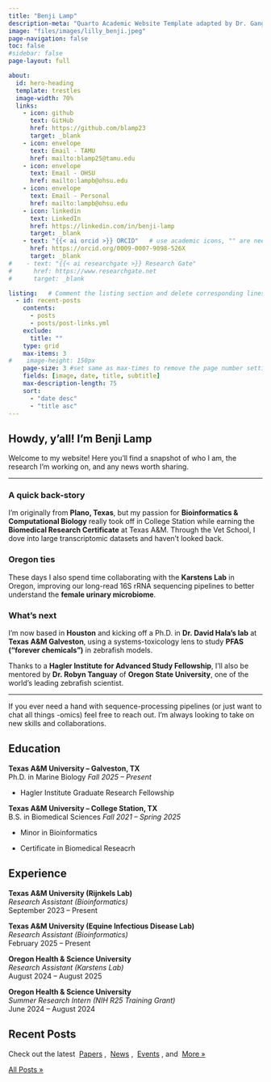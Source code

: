 ```yaml
---
title: "Benji Lamp"
description-meta: "Quarto Academic Website Template adapted by Dr. Gang He"
image: "files/images/lilly_benji.jpeg"
page-navigation: false
toc: false
#sidebar: false
page-layout: full

about:
  id: hero-heading
  template: trestles
  image-width: 70%
  links:
    - icon: github
      text: GitHub
      href: https://github.com/blamp23
      target: _blank
    - icon: envelope
      text: Email - TAMU
      href: mailto:blamp25@tamu.edu 
    - icon: envelope
      text: Email - OHSU
      href: mailto:lampb@ohsu.edu
    - icon: envelope
      text: Email - Personal
      href: mailto:lampb@ohsu.edu      
    - icon: linkedin
      text: LinkedIn
      href: https://linkedin.com/in/benji-lamp
      target: _blank
    - text: "{{< ai orcid >}} ORCID"   # use academic icons, "" are needed, you also need to install the fontawesome extension
      href: https://orcid.org/0009-0007-9098-526X
      target: _blank
#    - text: "{{< ai researchgate >}} Research Gate"
#      href: https://www.researchgate.net
#      target: _blank

listing:   # Comment the listing section and delete corresponding lines in the index.qmd file to remove the recent posts
  - id: recent-posts
    contents: 
      - posts
      - posts/post-links.yml
    exclude:
      title: ""
    type: grid
    max-items: 3
#    image-height: 150px
    page-size: 3 #set same as max-times to remove the page number setting
    fields: [image, date, title, subtitle]
    max-description-length: 75
    sort: 
      - "date desc"
      - "title asc"
---
```


::: {#hero-heading}
## Howdy, y’all! I'm **Benji Lamp**

Welcome to my website! Here you’ll find a snapshot of who I am, the research I’m working on, and any news worth sharing.

------------------------------------------------------------------------

### A quick back-story

I’m originally from **Plano, Texas**, but my passion for **Bioinformatics & Computational Biology** really took off in College Station while earning the **Biomedical Research Certificate** at Texas A&M. Through the Vet School, I dove into large transcriptomic datasets and haven’t looked back.

### Oregon ties

These days I also spend time collaborating with the **Karstens Lab** in Oregon, improving our long-read 16S rRNA sequencing pipelines to better understand the **female urinary microbiome**.

### What’s next

I’m now based in **Houston** and kicking off a Ph.D. in **Dr. David Hala’s lab** at **Texas A&M Galveston**, using a systems-toxicology lens to study **PFAS (“forever chemicals”)** in zebrafish models.

Thanks to a **Hagler Institute for Advanced Study Fellowship**, I’ll also be mentored by **Dr. Robyn Tanguay** of **Oregon State University**, one of the world’s leading zebrafish scientist.

------------------------------------------------------------------------

If you ever need a hand with sequence-processing pipelines (or just want to chat all things -omics) feel free to reach out. I’m always looking to take on new skills and collaborations.

## Education

**Texas A&M University – Galveston, TX**\
Ph.D. in Marine Biology *Fall 2025 – Present*

-   Hagler Institute Graduate Research Fellowship

**Texas A&M University – College Station, TX**\
B.S. in Biomedical Sciences *Fall 2021 – Spring 2025*

-   Minor in Bioinformatics

-   Certificate in Biomedical Reseacrh

## Experience

**Texas A&M University (Rijnkels Lab)**\
*Research Assistant (Bioinformatics)*\
September 2023 – Present

**Texas A&M University (Equine Infectious Disease Lab)**\
*Research Assistant (Bioinformatics)*\
February 2025 – Present

**Oregon Health & Science University**\
*Research Assistant (Karstens Lab)*\
August 2024 – August 2025

**Oregon Health & Science University**\
*Summer Research Intern (NIH R25 Training Grant)*\
June 2024 – August 2024
:::

<!-- Delete the following section and delete corresponding lines in the yaml part to remove the recent posts -->

## Recent Posts

Check out the latest  [Papers](posts.qmd#category=paper) ,  [News](posts.qmd#category=news) ,  [Events](posts.qmd#category=event) , and  [More »](/posts.qmd)

::: {#recent-posts}
:::

<p align="right">

[All Posts »](/posts.qmd)

</p>

